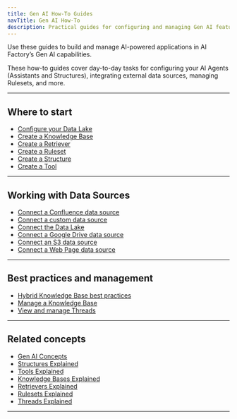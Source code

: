 ```yaml
---
title: Gen AI How-To Guides
navTitle: Gen AI How-To
description: Practical guides for configuring and managing Gen AI features in AI Factory — including Assistants, Structures, Tools, Knowledge Bases, and more.
---
```


Use these guides to build and manage AI-powered applications in AI Factory’s Gen AI capabilities.

These how-to guides cover day-to-day tasks for configuring your AI Agents (Assistants and Structures), integrating external data sources, managing Rulesets, and more.

---

## Where to start

- [Configure your Data Lake](./configure-datalake)
- [Create a Knowledge Base](./create-knowledge-base)
- [Create a Retriever](./create-retriever)
- [Create a Ruleset](./create-ruleset)
- [Create a Structure](./create-structure)
- [Create a Tool](./create-tool)

---

## Working with Data Sources

- [Connect a Confluence data source](./data-source-confluence)
- [Connect a custom data source](./data-source-custom)
- [Connect the Data Lake](./data-source-data-lake)
- [Connect a Google Drive data source](./data-source-google-drive)
- [Connect an S3 data source](./data-source-s3)
- [Connect a Web Page data source](./data-source-webpage)

---

## Best practices and management

- [Hybrid Knowledge Base best practices](./hybrid-kb-best-practices)
- [Manage a Knowledge Base](./manage-knowledge-base)
- [View and manage Threads](./view-threads)

---

## Related concepts

- [Gen AI Concepts](edb-postgres-ai/ai-factory/learn/explained/ai-factory-concepts)
- [Structures Explained](edb-postgres-ai/ai-factory/learn/explained/structures-explained)
- [Tools Explained](edb-postgres-ai/ai-factory/learn/explained/tools-explained)
- [Knowledge Bases Explained](edb-postgres-ai/ai-factory/learn/explained/knowledge-bases-explained)
- [Retrievers Explained](edb-postgres-ai/ai-factory/learn/explained/retrievers-explained)
- [Rulesets Explained](edb-postgres-ai/ai-factory/learn/explained/rulesets-explained)
- [Threads Explained](edb-postgres-ai/ai-factory/learn/explained/threads-explained)

---

